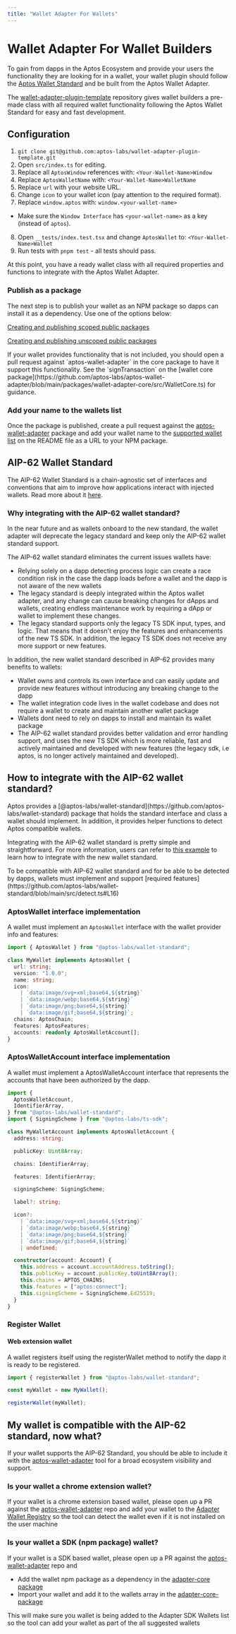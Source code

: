 ```yaml
---
title: "Wallet Adapter For Wallets"
---
```



# Wallet Adapter For Wallet Builders

To gain from dapps in the Aptos Ecosystem and provide your users the
functionality they are looking for in a wallet, your wallet plugin should follow
the [Aptos Wallet Standard](wallets.mdx) and be built from the Aptos
Wallet Adapter.

The [wallet-adapter-plugin-template](https://github.com/aptos-labs/wallet-adapter-plugin-template)
repository gives wallet builders a pre-made class with all required wallet
functionality following the Aptos Wallet Standard for easy and fast development.

## Configuration

1. `git clone git@github.com:aptos-labs/wallet-adapter-plugin-template.git`
2. Open `src/index.ts` for editing.
3. Replace all `AptosWindow` references with: `<Your-Wallet-Name>Window`
4. Replace `AptosWalletName` with: `<Your-Wallet-Name>WalletName`
5. Replace `url` with your website URL.
6. Change `icon` to your wallet icon (pay attention to the required format).
7. Replace `window.aptos` with: `window.<your-wallet-name>`

- Make sure the `Window Interface` has `<your-wallet-name>` as a key (instead
of `aptos`).

8. Open `__tests/index.test.tsx` and change `AptosWallet`
to: `<Your-Wallet-Name>Wallet`
9. Run tests with `pnpm test` - all tests should pass.

At this point, you have a ready wallet class with all required properties and
functions to integrate with the Aptos Wallet Adapter.

### Publish as a package

The next step is to publish your wallet as an NPM package so dapps can install
it as a dependency. Use one of the options below:

[Creating and publishing scoped public packages](https://docs.npmjs.com/creating-and-publishing-scoped-public-packages)

[Creating and publishing unscoped public packages](https://docs.npmjs.com/creating-and-publishing-unscoped-public-packages)

<Callout type="info">
  If your wallet provides functionality that is not included, you should open a
  pull request against `aptos-wallet-adapter` in the core package to have it
  support this functionality. See the `signTransaction` on
  the [wallet core
  package](https://github.com/aptos-labs/aptos-wallet-adapter/blob/main/packages/wallet-adapter-core/src/WalletCore.ts)
  for guidance.
</Callout>

### Add your name to the wallets list

Once the package is published, create a pull request against
the [aptos-wallet-adapter](https://github.com/aptos-labs/aptos-wallet-adapter)
package and add your wallet name to
the [supported wallet list](https://github.com/aptos-labs/aptos-wallet-adapter#supported-wallet-packages)
on the README file as a URL to your NPM package.

## AIP-62 Wallet Standard

The AIP-62 Wallet Standard is a chain-agnostic set of interfaces and conventions
that aim to improve how applications interact with injected wallets. Read more
about
it [here](https://github.com/aptos-foundation/AIPs/blob/main/aips/aip-62.md).

### Why integrating with the AIP-62 wallet standard?

<Callout type="info">
In the near future and as wallets onboard to the new standard, the wallet
adapter will deprecate the legacy standard and keep only the AIP-62 wallet
standard support.
</Callout>

The AIP-62 wallet standard eliminates the current issues wallets have:

- Relying solely on a dapp detecting process logic can create a race condition
risk in the case the dapp loads before a wallet and the dapp is not aware of
the new wallets
- The legacy standard is deeply integrated within the Aptos wallet adapter, and
any change can cause breaking changes for dApps and wallets, creating endless
maintenance work by requiring a dApp or wallet to implement these changes.
- The legacy standard supports only the legacy TS SDK input, types, and logic.
That means that it doesn't enjoy the features and enhancements of the new TS
SDK. In addition, the legacy TS SDK does not receive any more support or new
features.

In addition, the new wallet standard described in AIP-62 provides many benefits
to wallets:

- Wallet owns and controls its own interface and can easily update and provide
new features without introducing any breaking change to the dapp
- The wallet integration code lives in the wallet codebase and does not require
a wallet to create and maintain another wallet package
- Wallets dont need to rely on dapps to install and maintain its wallet package
- The AIP-62 wallet standard provides better validation and error handling
support, and uses the new TS SDK which is more reliable, fast and actively
maintained and developed with new features (the legacy sdk, i.e aptos, is no
longer actively maintained and developed).

## How to integrate with the AIP-62 wallet standard?

<Callout type="info">
  Aptos provides
  a [@aptos-labs/wallet-standard](https://github.com/aptos-labs/wallet-standard)
  package that holds the standard interface and class a wallet should implement.
  In addition, it provides helper functions to detect Aptos compatible wallets.
</Callout>

Integrating with the AIP-62 wallet standard is pretty simple and
straightforward. For more information, users can refer
to [this example](https://github.com/aptos-labs/aptos-wallet-adapter/blob/main/apps/nextjs-example/utils/standardWallet.ts)
to learn how to integrate with the new wallet standard.

<Callout type="info">
To be compatible with AIP-62 wallet standard and for be able to be detected by
dapps, wallets must implement and
support [required features](https://github.com/aptos-labs/wallet-standard/blob/main/src/detect.ts#L16)
</Callout>

### AptosWallet interface implementation

A wallet must implement an `AptosWallet` interface with the wallet provider info
and features:

```ts
import { AptosWallet } from "@aptos-labs/wallet-standard";

class MyWallet implements AptosWallet {
  url: string;
  version: "1.0.0";
  name: string;
  icon:
    | `data:image/svg+xml;base64,${string}`
    | `data:image/webp;base64,${string}`
    | `data:image/png;base64,${string}`
    | `data:image/gif;base64,${string}`;
  chains: AptosChain;
  features: AptosFeatures;
  accounts: readonly AptosWalletAccount[];
}
```

### AptosWalletAccount interface implementation

A wallet must implement a AptosWalletAccount interface that represents the
accounts that have been authorized by the dapp.

```ts
import {
  AptosWalletAccount,
  IdentifierArray,
} from "@aptos-labs/wallet-standard";
import { SigningScheme } from "@aptos-labs/ts-sdk";

class MyWalletAccount implements AptosWalletAccount {
  address: string;

  publicKey: Uint8Array;

  chains: IdentifierArray;

  features: IdentifierArray;

  signingScheme: SigningScheme;

  label?: string;

  icon?:
    | `data:image/svg+xml;base64,${string}`
    | `data:image/webp;base64,${string}`
    | `data:image/png;base64,${string}`
    | `data:image/gif;base64,${string}`
    | undefined;

  constructor(account: Account) {
    this.address = account.accountAddress.toString();
    this.publicKey = account.publicKey.toUint8Array();
    this.chains = APTOS_CHAINS;
    this.features = ["aptos:connect"];
    this.signingScheme = SigningScheme.Ed25519;
  }
}
```

### Register Wallet

#### Web extension wallet

A wallet registers itself using the registerWallet method to notify the dapp it
is ready to be registered.

```ts
import { registerWallet } from "@aptos-labs/wallet-standard";

const myWallet = new MyWallet();

registerWallet(myWallet);
```

## My wallet is compatible with the AIP-62 standard, now what?

If your wallet supports the AIP-62 Standard, you should be able to include it with the [aptos-wallet-adapter](https://github.com/aptos-labs/aptos-wallet-adapter) tool for a broad ecosystem visibility and support.

### Is your wallet a chrome extension wallet?

If your wallet is a chrome extension based wallet, please open up a PR against the [aptos-wallet-adapter](https://github.com/aptos-labs/aptos-wallet-adapter) repo and add your wallet to the [Adapter Wallet Registry](https://github.com/aptos-labs/aptos-wallet-adapter/blob/main/packages/wallet-adapter-core/src/AIP62StandardWallets/registry.ts#L15) so the tool can detect the wallet even if it is not installed on the user machine

### Is your wallet a SDK (npm package) wallet?

If your wallet is a SDK based wallet, please open up a PR against the [aptos-wallet-adapter](https://github.com/aptos-labs/aptos-wallet-adapter) repo and

- Add the wallet npm package as a dependency in the [adapter-core package](https://github.com/aptos-labs/aptos-wallet-adapter/blob/main/packages/wallet-adapter-core/package.json)
- Import your wallet and add it to the wallets array in the [adapter-core-package](https://github.com/aptos-labs/aptos-wallet-adapter/blob/main/packages/wallet-adapter-core/src/AIP62StandardWallets/sdkWallets.ts#L6)

This will make sure you wallet is being added to the Adapter SDK Wallets list so the tool can add your wallet as part of the all suggested wallets
